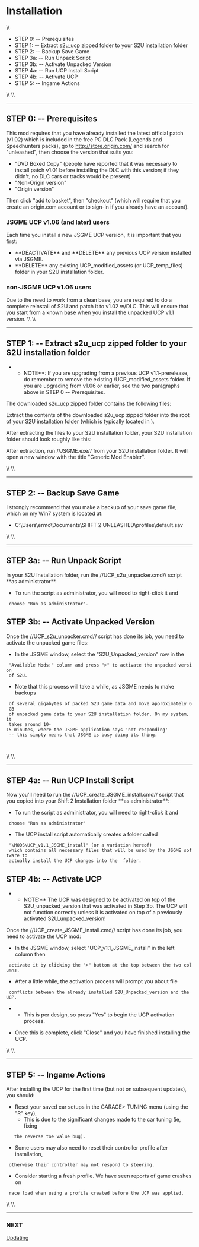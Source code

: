 = Installation =
\\
* STEP 0: -- Prerequisites
* STEP 1: -- Extract s2u_ucp zipped folder to your S2U installation folder
* STEP 2: -- Backup Save Game
* STEP 3a: -- Run Unpack Script
* STEP 3b: -- Activate Unpacked Version
* STEP 4a: -- Run UCP Install Script
* STEP 4b: -- Activate UCP
* STEP 5: -- Ingame Actions
\\
\\
----
== STEP 0: -- Prerequisites ==

This mod requires that you have already installed the latest official patch
(v1.02) which is included in the free PC DLC Pack (Legends and Speedhunters
packs), go to http://store.origin.com/ and search for "unleashed", then choose
the version that suits you:

* "DVD Boxed Copy" (people have reported that it was necessary to install patch v1.01 before installing the DLC with this version; if they didn't, no DLC cars or tracks would be present)
* "Non-Origin version"
* "Origin version"

Then click "add to basket", then "checkout" (which will require that you create
an origin.com account or to sign-in if you already have an account). 

=== JSGME UCP v1.06 (and later) users ===

Each time you install a new JSGME UCP version, it is important that you first:
* **DEACTIVATE** and **DELETE** any previous UCP version installed via JSGME.
* **DELETE** any existing UCP_modified_assets (or UCP_temp_files) folder in your S2U installation folder.

=== non-JSGME UCP v1.06 users ===

Due to the need to work from a clean base, you are required to do a complete
reinstall of S2U and patch it to v1.02 w/DLC. This will ensure that you start
from a known base when you install the unpacked UCP v1.1 version.
\\
\\
----
== STEP 1: -- Extract s2u_ucp zipped folder to your S2U installation folder ==

**NOTE**: If you are upgrading from a previous UCP v1.1-prerelease, do remember to remove the existing <S2U Installation>\UCP_modified_assets folder. If you are upgrading from v1.06 or earlier, see the two paragraphs above in STEP 0 -- Prerequisites.

The downloaded s2u_ucp zipped folder contains the following files:

{{images/UCP_STEP_1a_file_list.png}}

Extract the contents of the downloaded s2u_ucp zipped folder into the root of your S2U installation folder (which is typically located in {{{"C:\Program Files (x86)\Electronic Arts\SHIFT 2 UNLEASHED\"}}}).

After extracting the files to your S2U installation folder, your S2U installation folder should look roughly like this:

{{images/UCP_STEP_1b_copy_to_s2u_installation_folder.png}}
		
After extraction, run //JSGME.exe// from your S2U installation folder.
It will open a new window with the title "Generic Mod Enabler".

{{images/UCP_STEP_1c_JSGME_1st_run.png}}

\\
\\
----
== STEP 2: -- Backup Save Game ==

I strongly recommend that you make a backup of your save game file, which on my
Win7 system is located at:

* C:\Users\ermo\Documents\SHIFT 2 UNLEASHED\profiles\default.sav
\\
\\
----
== STEP 3a: -- Run Unpack Script ==

In your S2U Installation folder, run the //UCP_s2u_unpacker.cmd// script **as administrator**.
 
{{images/UCP_STEP_3a_s2u_unpacker.cmd_run_as_administrator.png}}

* To run the script as administrator, you will need to right-click it and
  choose "Run as administrator".

{{images/UCP_STEP_3ab_s2u_unpacker.cmd.png}}
{{images/UCP_STEP_3ac_s2u_unpacker.cmd_finished.png}}

== STEP 3b: -- Activate Unpacked Version ==

Once the //UCP_s2u_unpacker.cmd// script has done its job, you need to activate
the unpacked game files:

{{images/UCP_STEP_3ba_JSGME_activate_s2u_unpacked_version.png}}

* In the JSGME window, select the "S2U_Unpacked_version" row in the
  "Available Mods:" column and press ">" to activate the unpacked version
  of S2U.
* Note that this process will take a while, as JSGME needs to make backups
  of several gigabytes of packed S2U game data and move approximately 6 GB
  of unpacked game data to your S2U installation folder. On my system, it
  takes around 10-15 minutes, where the JSGME application says 'not responding'
  -- this simply means that JSGME is busy doing its thing.
  
  
{{images/UCP_STEP_3bb_JSGME_finished_activating_s2u_unpacked_version.png}}
\\
\\
----
== STEP 4a: -- Run UCP Install Script ==

Now you'll need to run the //UCP_create_JSGME_install.cmd// script that you copied
into your Shift 2 Installation folder **as administrator**:

{{images/UCP_STEP_4a_create_JSGME_install.cmd_run_as_administrator.png}}

* To run the script as administrator, you will need to right-click it and
  choose "Run as administrator"

{{images/UCP_STEP_4ab_create_JSGME_install.cmd.png}}
{{images/UCP_STEP_4ac_create_JSGME_install_finished.cmd.png}}

* The UCP install script automatically creates a folder called
  "\MODS\UCP_v1.1_JSGME_install" (or a variation hereof)
  which contains all necessary files that will be used by the JSGME software to
  actually install the UCP changes into the <S2U Installation> folder. 

== STEP 4b: -- Activate UCP ==

**NOTE:** The UCP was designed to be activated on top of the S2U_unpacked_version that was activated in Step 3b. The UCP will not function correctly unless it is activated on top of a previously activated S2U_unpacked_version!

Once the //UCP_create_JSGME_install.cmd// script has done its job, you need to
activate the UCP mod:

{{images/UCP_STEP_4ba_JSGME_activate_ucp_JSGME_install.png}}

* In the JSGME window, select "UCP_v1.1_JSGME_install" in the left column then
  activate it by clicking the ">" button at the top between the two columns.
* After a little while, the activation process will prompt you about file
  conflicts between the already installed S2U_Unpacked_version and the UCP.
**  This is per design, so press "Yes" to begin the UCP activation process.

{{images/UCP_STEP_4bb_JSGME_finished_activating_ucp_JSGME_install.png}}

* Once this is complete, click "Close" and you have finished installing the UCP.
\\
\\
----
== STEP 5: -- Ingame Actions ==

After installing the UCP for the first time (but not on subsequent updates),
you should:

* Reset your saved car setups in the GARAGE> TUNING menu (using the "R" key),
**  This is due to the significant changes made to the car tuning (ie, fixing
    the reverse toe value bug). 
* Some users may also need to reset their controller profile after installation,
  otherwise their controller may not respond to steering.
* Consider starting a fresh profile. We have seen reports of game crashes on
  race load when using a profile created before the UCP was applied.
\\
\\
----

=== NEXT ===

[[Updating]]